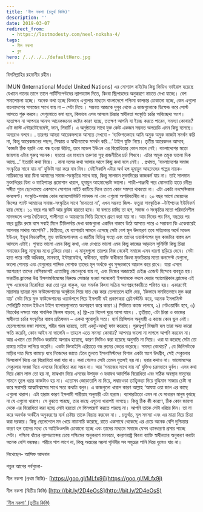 ```yaml
---
title: 'নীল নকশা (চতুর্থ কিস্তি)'
description: ''
date: 2019-03-07
redirect_from:
  - https://lostmodesty.com/neel-noksha-4/
tags:
  - নীল নকশা
  - ব্লগ
hero: /../../../defaultHero.jpg
---
```


বিসমিল্লাহির রহমানীর রহীম।

IMUN (International Model United Nations) এর সোশ্যাল নাইটের কিছু ভিডিও ভাইরাল হয়েছে যেখানে গানের তালে তালে পার্টিসিপেন্টদের ল্যাপড্যান্স দিতে, কিংবা স্ট্রিপারদের অনুকরণে নাচতে দেখা যাচ্ছে। বেশ সমালোচনা হচ্ছে। অনেক কথা হচ্ছে কিভাবে এগুলোর মাধ্যমে বাংলাদেশে পশ্চিমা কালচার ঢোকানো হচ্ছে, কেন এগুলো বাংলাদেশের সমাজের সাথে যায় না – সেটা নিয়ে । সম্ভবত আজকে দুপুর থেকে এ কাজগুলোকে ডিফেন্ড করে পোস্ট আসতে শুরু করবে। সেগুলোতে বলা হবে, কিভাবে এসব আসলে চিন্তার স্বাধীনতা সংস্কৃতি চর্চার অবিচ্ছেদ্য অংশ। যতোক্ষন না আপনার আনন্দ আরেকজনের কষ্টের কারণ হচ্ছে, ততক্ষণ আপনি যা ইচ্ছে করতে পারেন, সমস্যা কোথায়? এটা জাস্ট এন্টারটেইনমেন্ট, ফান, লিবার্টি। এ অনুষ্ঠানের সাথে যুক্ত কেউ একজন সম্ভবত অলরেডি এমন কিছু বলেছে। অন্যরাও বলবে। . তারপর আমরা আরেকদলকে আসতে দেখবো - ‘ব্যক্তিগতভাবে আমি অমুক অমুক কাজটা সমর্থন করি না, কিন্তু আরেকজনের পছন্দ, সিদ্ধান্ত ও স্বাধীনতাকে সমর্থন করি...’ টাইপ যুক্তি নিয়ে। তৃতীয় আরেকদল আসবে, ‘কাজটা ঠিক হয়নি এবং বন্ধ হওয়া উচিত, তবে মডেল ইউএন এর বিরোধিতার কোন মানে নেই। বাংলাদেশের মতো জায়গায় এটার গুরুত্ব অনেক। হয়তো এর মাধ্যমে তরুণরা সুস্থ রাজনীতির চর্চা শিখবে। এটার অমুক তমুক ভালো দিক আছে...’ ইত্যাদি কথা নিয়ে। . নানা দলের কথা আসার আগে কিছু কথা বলে নেই। . প্রথমত, ‘বাংলাদেশের সমাজ সংস্কৃতির সাথে যায় না’ যুক্তিটা দয়া করে বাদ দিন। বেইসিকালি এটার অর্থ হল হূমায়ুন আহমেদের গল্পের নায়ক-নায়িকাদের করা যিনা আমাদের সমাজ-সংস্কৃতির সাথে যায়, কিন্তু সালমান মুক্তাদিরের কাজকর্ম যায় না। তাই সালমান মুক্তাদিরের যিনা ও ফাহিশাহর প্রমোশান খারাপ, হূমায়ুন আহমাদেরটা ভালো। শাড়ী-পাঞ্জাবী পরে মোমবাতি হাতে রবীন্দ্র সঙ্গীত শুনে ছেলেমেয়ে একসাথে সোশ্যাল নাইট কাটিয়ে দিলে তাতে কোন সমস্যা থাকতো না। এটা একটা ননসেন্সিকাল কনসেপ্ট। সংস্কৃতি-সমাজ কোন অ্যাবসোলিউট মানদন্ড না এবং এগুলো অপরিবর্তনীয় না। ২০ বছর আগে মেয়েদের জিন্সের প্যান্ট আমাদের সমাজ-সংস্কৃতির সাথে ‘মানাতো না’, এখন সম্ভবত জিন্স- ফতুয়া সাংস্কৃতিক –টাইপদের ইউনিফর্ম হয়ে গেছে। ১০ বছর পর স্কার্ট আর ব্লাউয হয়তো হবে। যা বলতে চাচ্ছি তা হল, সমাজ ও সংস্কৃতির মতো পরিবর্তনশীল মানদন্ডলে ওপর নৈতিকতা, শালীনতা ও আচরণের ভিত্তি হিসেবে গ্রহণ করা যায় না। আর দিনের পর দিন, বছরের পর বছর ড্রয়িং রুমে বসে সবাই মিলে টিভিপর্দায় দেখা কাজগুলো একদিন বাস্তবে উঠে আসতে পারে এ সম্ভাবনা কি একেবারেই আপনার মাথায় আসেনি? . দ্বিতীয়ত, যে ব্যাপারটা সামনে এসেছে সেটা বেশ স্থূল উদাহরণ তবে সত্যিকার অর্থে মডেল ইউএন, ইয়ুথ লিডারশীপ, মুভ ফাউন্ডেশানসহ এ জাতীয় বিভিন্ন সংস্থা এবং তাদের ওয়ার্কশপের মূল কাজটার বাস্তব রূপ আসলে এটাই। শুনতে ভালো এমন কিছু কথা, এবং দেখতে ভালো এমন কিছু কাজের আড়ালে সুনির্দিষ্ট কিছু চিন্তা সমাজের কিছু মানুষের মধ্যে ঢুকিয়ে দেয়া। এ মানুষগুলো তারপর নিজ থেকেই সমাজে এসব ধারণা ছড়িয়ে দেবে। সেটা হতে পারে নারী অধিকার, মানবতা, ইন্টারফেইথ, স্বাধীনতা, ব্যাক্তি স্বাধীনতা কিংবা মুক্তচিন্তার মতো কনসেপ্ট যেগুলো, ভালো শোনায় এবং যেগুলোর শাব্দিক পোশাক তাদের মূল অর্থকে খুব সুন্দরভাবে আড়াল করে রাখে। যারা এসবে অংশগ্রহণ তাদের বেশিরভাগই এতোকিছু জেনেবুঝে যায় না, এবং নিজের অজান্তেই চেইঞ্জ এজেন্ট হিসেবে ব্যবহৃত হয়। ভারতীয় ব্র্যান্ডের উগ্র ইসলামবিদ্বেষের বিরুদ্ধে সোচ্চার হওয়া অনেকেই ইসলামকে বদলে দেয়ার অ্যামেরিকান ব্র্যান্ডের এই সূক্ষ এজেন্ডার বিরোধিতা করা তো দূরে থাকুক, বরং সমর্থক কিংবা সক্রিয় অংশগ্রহণকারীতে পরিণত হয়। একারণেই মাদ্রাসার ছাত্ররা মুভ ফাউন্ডেশানের অনুষ্ঠানে গিয়ে দাত বের করে তেলতেলে হাসি দেয়, 'কিভাবে সমন্বিতভাবে মুভ করা যায়' সেটা নিয়ে মুভ ফাউন্ডেশানের ওয়ার্কশপে গিয়ে ইসলামী বই প্রকাশকরা ব্রেইনস্টর্মিং করে, অনেক ইসলামিস্ট সেলিব্রিটি মডেল ইউএন টাইপ ব্যাপারগুলোতে অংশগ্রহণ করে কারণ ১) সিভিতে কাজে লাগবে, ২) নেটওয়ার্কিং হবে, ৩) বিতর্কের দক্ষতা আর পাবলিক স্কিলস বাড়বে, ৪) ফ্রি-তে বিদেশ ঘুরে আসা যাবে। . তৃতীয়ত, এটা চিন্তা ও কাজের স্বাধীনতা চর্চার সংস্কৃতির বাস্তব প্রতিফলন – একথা পুরোপুরি সত্য। হার্ম প্রিন্সিপাল অনুযায়ী এ কাজে কোন ভুল নেই। ছেলেপেলের মজা লাগছে, শরীর গরম হয়েছে, তাই একটু-আধটু ফান করেছে। গুরুত্বপূর্ণ বিষয়টা হল তারা অন্য কারো ক্ষতি করেনি, কোন আইন না ভাঙ্গেনি – তাহলে এতে সমস্যা কোথায়? আপনার ভালো না লাগলে আপনি করবেন না। আর এখানে তো ভিডিও করাটাই অপরাধ হয়েছে, কারণ ভিডিও করা হয়েছে অনুমতি না নিয়ে। ওরা যা করেছে সেটা তো রাস্তায় মাইক লাগিয়ে করেনি। একটা ভিআইপি এরিয়াতে বন্ধ রুমের ভেতর করেছে। সমস্যা কোথায়? . যে জিনিসটাকে মাড়ির দাত দিয়ে কামড়ে ধরে নিজেদের জাতে টেনে তুলতে ইসলামিস্টদের বিশাল একটা অংশ উদগ্রীব, সেই সেক্যুলার ডিসকোর্স দিয়ে এর বিরোধিতা করা যায় না। করা গেলেও সেটা তেমন যুতসই হয় না। হবার কথাও না। ভালোমন্দের সেক্যুলার সংজ্ঞা দিয়ে এসবের বিরোধিতা করা সম্ভব না। আর ‘সমাজের সাথে যায় না’ যুক্তিও চরমভাবে দুর্বল। এসব কথা দিয়ে কোন লাভ তো হয় না, মাঝখান দিয়ে এসবের উপযুক্ত ও যথাযথ আদর্শিক বিরোধিতা এবং সঠিক অবস্থান মানুষের সামনে তুলে ধরার কাজটাও হয় না। এতোসব জোড়াতালি না দিয়ে, লম্বাচওড়া তাত্ত্বিকতা দিয়ে বুদ্ধিমান সাজার চেষ্টা না করে সরাসরি আত্মবিশ্বাসের সাথে সত্য কথাটা বলুন। এ কাজগুলো খারাপ কারণ আল্লাহ ‘আযযা ওয়া জাল এর কাছে এগুলো খারাপ। এটা হারাম কারণ ইসলামী শারীয়াহ অনুযায়ী এটা হারাম। ব্যাপারটাতো এমন না যে সাধারন মানুষ বুঝছে না যে এগুলো খারাপ। সে বুঝতে পারছে, তার কাছে এগুলো খারাপই লাগছে। কিন্তু ঠিক কী কারণে, ঠিক কোন জায়গা থেকে এর বিরোধিতা করা হচ্ছে সেটা হয়তো সে পিনপয়েন্ট করতে পারছে না। আপনি তাকে সেটা ধরিয়ে দিন। তা না করে অনর্থক অর্থহীন অনুকরণের ব্যর্থ চেষ্টায় তাকে বিভ্রান্ত করবেন না। . চতুর্থত, মূল সমস্যা এবং এর মাত্রা নিয়ে চিন্তা করা দরকার। কিছু ছেলেপেলে মদ খেয়ে নাচানাচি করেছে, রাতে একসাথে থেকেছে এর চেয়ে অনেক বেশি দুশ্চিন্তার কারণ হল তাদের মধ্যে যে আইডিওলজি ঢোকানো হচ্ছে এবং তাদের মাধ্যমে সমাজে যেসব ধ্যানধারণা প্রসার পাচ্ছে সেটা। পশ্চিমা ধাঁচের ল্যাপড্যান্সের চেয়ে পশ্চিমের অনুকরণে মানবতা, কল্যাণরাষ্ট্র কিংবা ব্যাক্তি স্বাধীনতার অনুকরণ করাটা অনেক বেশি ভয়ঙ্কর। শরীরে পাপ লাগে না, কিন্তু অন্তরের ময়লা পৃথিবীর সব সমুদ্রের পানি দিয়ে ধুলেও যায় না।

লিখেছেন- আসিফ আদনান

পড়ুন আগের পর্বগুলো-

নীল নকশা (প্রথম কিস্তি)- [https://goo.gl/MLfx9j](https://goo.gl/MLfx9j)

নীল নকশা (দ্বিতীয় কিস্তি) [http://bit.ly/2D4eOsS](http://bit.ly/2D4eOsS)

['নীল নকশা' (তৃতীয় কিস্তি)](https://lostmodesty.com/2018/08/%E0%A6%A8%E0%A7%80%E0%A6%B2-%E0%A6%A8%E0%A6%95%E0%A6%B6%E0%A6%BE-%E0%A6%A4%E0%A7%83%E0%A6%A4%E0%A7%80%E0%A7%9F-%E0%A6%95%E0%A6%BF%E0%A6%B8%E0%A7%8D%E0%A6%A4%E0%A6%BF/)
